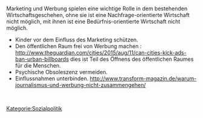 {{Baustein-no-image
|color = #1e90ff
|background = #fbfbfb
|text =
"Heute, da der freie Markt zu Ende geht verschanzt sich in ihr [der Reklame] die Herrschaft des Systems. Nur wer die exorbitanten Gebühren, welche die Reklameagenturen, allen voran das Radio selbst, erheben, laufend bezahlen kann, also wer schon dazu gehört oder auf Grund des Beschlusses von Bank- und Industriekapital kooptiert wird, darf überhaupt den Pseudomarkt als Verkäufer Betreten."
''Horkheimer/Adorno, "Dialektik der Aufklärung", Fischer Verlag 21 Auflage 2013, S.171''
}}


<br />

Marketing und Werbung spielen eine wichtige Rolle in dem bestehenden Wirtschaftsgeschehen, ohne sie ist eine Nachfrage-orientierte Wirtschaft nicht möglich, mit ihnen ist eine Bedürfnis-orientierte Wirtschaft nicht möglich.

* Kinder vor dem Einfluss des Marketing schützen.
* Den öffentlichen Raum frei von Werbung machen : http://www.theguardian.com/cities/2015/aug/11/can-cities-kick-ads-ban-urban-billboards dies ist Teil des Öffnens des öffentlichen Raumes für die Menschen.
* Psychische Obsoleszenz vermeiden.
* Einflussnahmen unterbinden. http://www.transform-magazin.de/warum-journalismus-und-werbung-nicht-zusammengehen/


<br />

{{Baustein-no-image
|color = #1e90ff
|background = #fbfbfb
|text =
„Es ist nicht ''unausweichlich'', daß das Marketing sich die Zeit der jugendlichen Hirne aneignet, diese monopolisiert und sie weitestgehend ihres Bewußtseins beraubt, daß ihre Erziehung zum Teil unmöglich geworden ist. Es ist gerade nicht ''unausweichlich'', daß erwachsene Hirne, die den selben Bedingungen unterworfen sind, dadurch ihre Verantwortung beraubt werden und ihrer Fähigkeit, sich diesen Tatbestand zu widersetzten.“
''[https://de.wikipedia.org/wiki/Bernard_Stiegler Bernard Stiegler] Die Logik der Sorge - Verlust der Aufklärung durch Technik und Medien. suhrkamp 2008  ISBN 978-3-518-26006-7  S. 57''
}}


[[Kategorie:Sozialpolitik]]